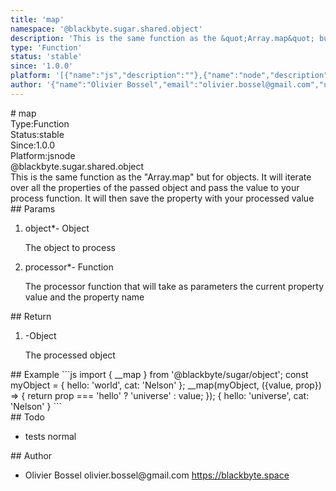 ```yaml
---
title: 'map'
namespace: '@blackbyte.sugar.shared.object'
description: 'This is the same function as the &quot;Array.map&quot; but for objects. It will iterate over all the properties of the passed object and pass the value to your process function. It will then save the property with your processed value'
type: 'Function'
status: 'stable'
since: '1.0.0'
platform: '[{"name":"js","description":""},{"name":"node","description":""}]'
author: '{"name":"Olivier Bossel","email":"olivier.bossel@gmail.com","url":"https://blackbyte.space"}'
---
```


<div class="docmap-mdx">
# map
<div class="_metas">
<div class="_type"><span class="_type-label">Type:</span><span class="_type-value">Function</span></div>
<div class="_status"><span class="_status-label">Status:</span><span class="_status-value -stable">stable</span></div>
<div class="_since"><span class="_since-label">Since:</span><span class="_since-value">1.0.0</span></div>
<div class="_platform"><span class="_platform-label">Platform:</span><span class="_platform-value -js">js</span><span class="_platform-value -node">node</span></div>
</div>
<div class="_namespace">@blackbyte.sugar.shared.object</div>
<div class="_description typo-lead typo-format">
This is the same function as the &quot;Array.map&quot; but for objects. It will iterate over all the properties
of the passed object and pass the value to your process function. It will then save the property
with your processed value
</div>
<div class="_params">
## Params
<ol class="_list">
<li class="_item">
<span class="_name">object<span class="_required">*</span></span><span class="_default">-</span> <span class="_type">Object</span>
<p class="_description">The object to process</p>
</li>
<li class="_item">
<span class="_name">processor<span class="_required">*</span></span><span class="_default">-</span> <span class="_type">Function</span>
<p class="_description">The processor function that will take as parameters the current property value and the property name</p>
</li>
</ol>
</div>
<div class="_return">
## Return
<ol class="_list">
<li class="_item">
<span class="_default">-</span><span class="_type">Object</span>
<p class="_description">The processed object</p>
</li>
</ol>
</div>
<div class="_examples">
## Example
```js
import { __map } from '@blackbyte/sugar/object';
const myObject = {
   hello: 'world',
   cat: 'Nelson'
};
__map(myObject, ({value, prop}) => {
   return prop === 'hello' ? 'universe' : value;
});
{
   hello: 'universe',
   cat: 'Nelson'
}
```
</div>
<div class="_todo">
## Todo
<ul class="_list">
<li class="_item">
<span class="_description">tests</span>
<span class="_priority -normal">normal</span>
</li>
</ul>
</div>
<div class="_author">
## Author
<ul class="_list">
<li class="_item">
<span class="_name">Olivier Bossel</span>
<span class="_email">olivier.bossel@gmail.com</span>
<a href="https://blackbyte.space" target="_blank" class="_url">https://blackbyte.space</a>
</li>
</ul>
</div>
</div>
